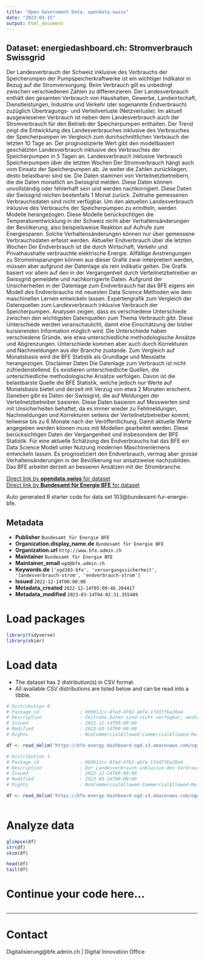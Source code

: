 ```yaml
---
title: "Open Government Data, opendata.swiss"
date: "2023-03-15"
output: html_document
---
```


## Dataset: energiedashboard.ch: Stromverbrauch Swissgrid

Der Landesverbrauch der Schweiz inklusive des Verbrauchs der Speicherumpen der Pumpspeicherkraftwerke ist ein wichtiger Indikator in Bezug auf die Stromversorgung. Beim Verbrauch gilt es unbedingt zwischen verschiedenen Zahlen zu differenzieren. Der Landesverbrauch enthält den gesamten Verbrauch von Haushalten, Gewerbe, Landwirtschaft, Dienstleistungen, Industrie und Verkehr (der sogenannte Endverbrauch) zuzüglich Übertragungs- und Verteilverluste (Netzverluste). Im aktuell ausgewiesenen Verbrauch ist neben dem Landesverbrauch auch der Stromverbrauch für den Betrieb der Speicherpumpen enthalten. Der Trend zeigt die Entwicklung des Landesverbrauches inklusive des Verbrauches der Speicherpumpen im Vergleich zum durchschnittlichen Verbrauch der letzten 10 Tage an. Der prognostizierte Wert gibt den modellbasiert geschätzten Landesverbrauch inklusive des Verbrauches der Speicherpumpen in 5 Tagen an. Landesverbrauch inklusive Verbrauch Speicherpumpen über die letzten Wochen Der Stromverbrauch hängt auch vom Einsatz der Speicherpumpen ab. Je weiter die Zahlen zurückliegen, desto belastbarer sind sie. Die Daten stammen von Verteilnetzbetreibern, die die Daten monatlich an Swissgrid melden. Diese Daten können unvollständig oder fehlerhaft sein und werden nachkorrigiert. Diese Daten der Swissgrid reichen bestenfalls 1 Monat zurück. Zeitnahe gemessenen Verbrauchsdaten sind nicht verfügbar. Um den aktuellen Landesverbrauch inklusive des Verbrauchs der Speicherpumpen zu ermitteln, werden Modelle herangezogen. Diese Modelle berücksichtigen die Temperaturentwicklung in der Schweiz nicht aber Verhaltensänderungen der Bevölkerung, also beispielsweise Reaktion auf Aufrufe zum Energiesparen. Solche Verhaltensänderungen können nur über gemessene Verbrauchsdaten erfasst werden. Aktueller Endverbrauch über die letzten Wochen Der Endverbrauch ist die durch Wirtschaft, Verkehr und Privathaushalte verbrauchte elektrische Energie. Allfällige Anstrengungen zu Stromeinsparungen können aus dieser Grafik zwar interpretiert werden, müssen aber aufgrund der Datenlage als rein indikativ gelten. Die Grafik basiert vor allem auf den in der Vergangenheit durch Verteilnetzbetreiber an Swissgrid gemeldete und nachkorrigierte Daten. Aufgrund der Unsicherheiten in der Datenlage zum Endverbrauch hat das BFE eigens ein Modell des Endverbrauchs mit neuesten Data Science Methoden wie dem maschinellen Lernen entwickeln lassen. Expertengrafik zum Vergleich der Datenquellen zum Landesverbrauch inklusive Verbrauch der Speicherpumpen. Analysen zeigen, dass es verschiedene Unterschiede zwischen den wichtigsten Datenquellen zum Thema Verbrauch gibt. Diese Unterschiede werden veranschaulicht, damit eine Einschätzung der bisher kursierenden Information möglich wird. Die Unterschiede haben verschiedene Gründe, wie etwa unterschiedliche methodologische Ansätze und Abgrenzungen. Unterschiede kommen aber auch durch Korrekturen und Nachmeldungen aus der Branche zustande.  Zum Vergleich auf Monatsbasis wird die BFE Statistik als Grundlage und Messlatte herangezogen. Disclaimer Daten Die Datenlage zum Verbrauch ist nicht zufriedenstellend. Es existieren unterschiedliche Quellen, die unterschiedliche methodologische Ansätze verfolgen. Davon ist die belastbarste Quelle die BFE Statistik, welche jedoch nur Werte auf Monatsbasis bietet und derzeit mit Verzug von etwa 2 Monaten erscheint.  Daneben gibt es Daten der Swissgrid, die auf Meldungen der Verteilnetzbetreiber basieren. Diese Daten basieren auf Messwerten sind mit Unsicherheiten behaftet, da es immer wieder zu Fehlmeldungen, Nachmeldungen und Korrekturen seitens der Verteilnetzbetreiber kommt, teilweise bis zu 6 Monate nach der Veröffentlichung. Damit aktuelle Werte angegeben werden können muss mit Modellen gearbeitet werden. Diese berücksichtigen Daten der Vergangenheit und insbesondere der BFE Statistik. Für eine aktuelle Schätzung des Endverbrauchs hat das BFE ein Data Science Modell unter Nutzung modernen Maschinenlernens entwickeln lassen. Es prognostiziert den Endverbrauch, vermag aber grosse Verhaltensänderungen in der Bevölkerung nur ansatzweise nachzubilden. Das BFE arbeitet derzeit an besseren Ansätzen mit der Strombranche.

[Direct link by **opendata.swiss** for dataset](https://opendata.swiss/de/dataset/energiedashboard-ch-stromverbrauch-swissgrid)<br>
[Direct link by **Bundesamt für Energie BFE** for dataset](https://energiedashboard.ch)

Auto generated R starter code for data set 103@bundesamt-fur-energie-bfe.

## Metadata

- **Publisher** `Bundesamt für Energie BFE`
- **Organization.display_name.de** `Bundesamt für Energie BFE`
- **Organization.url** `http://www.bfe.admin.ch`
- **Maintainer** `Bundesamt für Energie BFE`
- **Maintainer_email** `ogd@bfe.admin.ch`
- **Keywords.de** `['ogd103-bfe', 'versorgungssicherheit', 'landesverbrauch-strom', 'endverbrauch-strom']`
- **Issued** `2022-12-14T00:00:00`
- **Metadata_created** `2022-12-14T05:09:48.204417`
- **Metadata_modified** `2023-03-14T04:02:31.355489`


# Load packages

```r

library(tidyverse)
library(skimr)

```

# Load data

-   The dataset has 2 distribution(s) in CSV format.
-   All available CSV distributions are listed below and can be read into a tibble.

```r

# Distribution 0
# Package_id               : 0b9b12cc-8fad-47b2-a6fa-1fdd7f6a20a4
# Description              : Zeitnahe Daten sind nicht verfügbar, weshalb mit einem Modell der Verbrauch auf Basis der Vergangenheit geschätzt werden muss.
# Issued                   : 2022-12-14T00:00:00
# Modified                 : 2023-03-14T00:00:00
# Rights                   : NonCommercialAllowed-CommercialAllowed-ReferenceRequired

df <- read_delim('https://bfe-energy-dashboard-ogd.s3.amazonaws.com/ogd103_stromverbrauch_geschaetzt_swissgrid.csv')

# Distribution 1
# Package_id               : 0b9b12cc-8fad-47b2-a6fa-1fdd7f6a20a4
# Description              : Der Landesverbrauch inklusive des Verbrauchs der Speicherpumpen ist ein wichtiger Indikator in Bezug auf die Stromversorgung. Der Verlauf wird zunächst auf Basis von durch Verteilnetzbetreiber an Swissgrid gemeldeten Daten dargestellt. Diese Daten können unvollständig oder fehlerhaft sein und werden nachkorrigiert. Der Endverbrauch gibt an, wieviel Strom durch Haushalte, Gewerbe, Landwirtschaft, Dienstleistungen, Industrie und Verkehr verbraucht wird. Wenn es um Sparbemühungen der Schweizer geht ist er die massgebliche Grösse. Der Verlauf wird zunächst auf Basis von durch Verteilnetzbetreiber an Swissgrid gemeldeten Daten dargestellt. Diese Daten können unvollständig oder fehlerhaft sein und werden nachkorrigiert.
# Issued                   : 2022-12-14T00:00:00
# Modified                 : 2023-03-14T00:00:00
# Rights                   : NonCommercialAllowed-CommercialAllowed-ReferenceRequired

df <- read_delim('https://bfe-energy-dashboard-ogd.s3.amazonaws.com/ogd103_stromverbrauch_swissgrid_lv_und_endv.csv')



```

# Analyze data

```r

glimpse(df)
str(df)
skim(df)

head(df)
tail(df)

```

# Continue your code here...

```r

```

------------------------------------------------------------------------

# Contact

Digitalisierung@bfe.admin.ch | Digital Innovation Office
